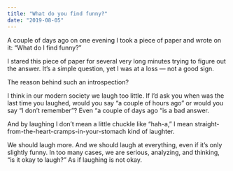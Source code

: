 ```yaml
---
title: "What do you find funny?"
date: "2019-08-05"
---
```


A couple of days ago on one evening I took a piece of paper and wrote on it: “What do I find funny?”

I stared this piece of paper for several very long minutes trying to figure out the answer. It’s a simple question, yet I was at a loss — not a good sign.

The reason behind such an introspection?

I think in our modern society we laugh too little. If I’d ask you when was the last time you laughed, would you say “a couple of hours ago” or would you say “I don’t remember”? Even “a couple of days ago “is a bad answer.

And by laughing I don’t mean a little chuckle like “hah-a,” I mean straight-from-the-heart-cramps-in-your-stomach kind of laughter.

We should laugh more. And we should laugh at everything, even if it’s only slightly funny. In too many cases, we are serious, analyzing, and thinking, “is it okay to laugh?” As if laughing is not okay.
